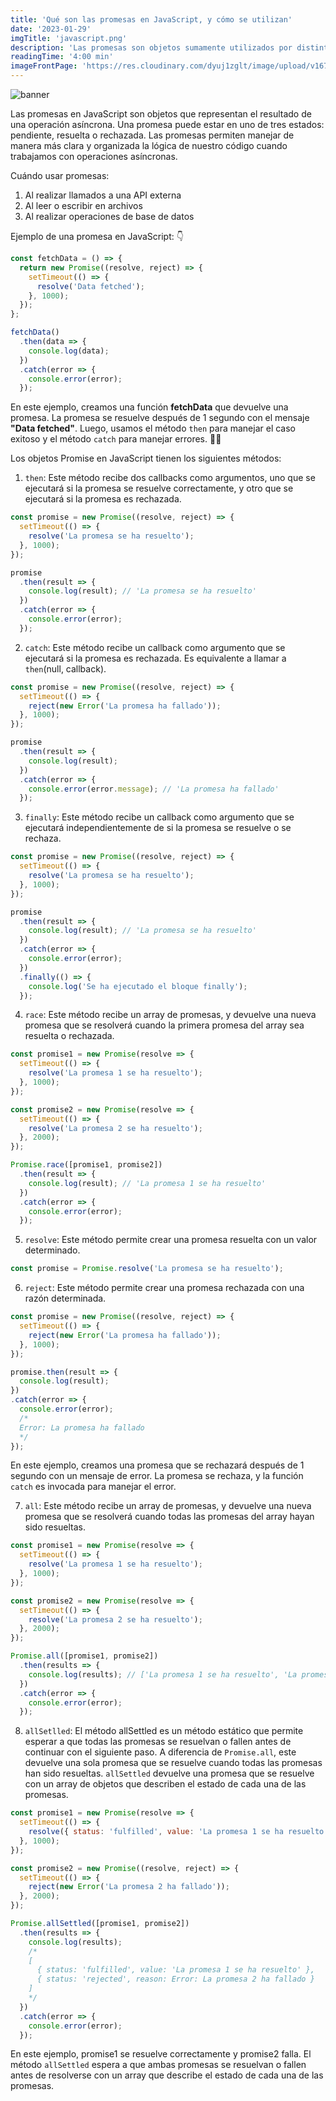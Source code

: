 ```yaml
---
title: 'Qué son las promesas en JavaScript, y cómo se utilizan'
date: '2023-01-29'
imgTitle: 'javascript.png'
description: 'Las promesas son objetos sumamente utilizados por distintas razones, y saber cómo se utilizan es vital. Conoce más a detalle sobre estas en este post. 👀' 
readingTime: '4:00 min'
imageFrontPage: 'https://res.cloudinary.com/dyuj1zglt/image/upload/v1675727361/publicaciones%20del%20blog/mgkjxkdbztzm9gesiqkq.png'
---
```


![banner](https://res.cloudinary.com/dyuj1zglt/image/upload/v1675727361/publicaciones%20del%20blog/mgkjxkdbztzm9gesiqkq.png)

Las promesas en JavaScript son objetos que representan el resultado de una operación asíncrona. Una promesa puede estar en uno de tres estados: pendiente, resuelta o rechazada. Las promesas permiten manejar de manera más clara y organizada la lógica de nuestro código cuando trabajamos con operaciones asíncronas.

Cuándo usar promesas:

1. Al realizar llamados a una API externa
2. Al leer o escribir en archivos
3. Al realizar operaciones de base de datos


Ejemplo de una promesa en JavaScript: 👇

```js
const fetchData = () => {
  return new Promise((resolve, reject) => {
    setTimeout(() => {
      resolve('Data fetched');
    }, 1000);
  });
};

fetchData()
  .then(data => {
    console.log(data);
  })
  .catch(error => {
    console.error(error);
  });
```

En este ejemplo, creamos una función **fetchData** que devuelve una promesa. La promesa se resuelve después de 1 segundo con el mensaje **"Data fetched"**. 
Luego, usamos el método `then` para manejar el caso exitoso y el método `catch` para manejar errores. 👨‍💻

Los objetos Promise en JavaScript tienen los siguientes métodos:

1. `then`: Este método recibe dos callbacks como argumentos, uno que se ejecutará si la promesa se resuelve correctamente, y otro que se ejecutará si la promesa es rechazada.

```js
const promise = new Promise((resolve, reject) => {
  setTimeout(() => {
    resolve('La promesa se ha resuelto');
  }, 1000);
});

promise
  .then(result => {
    console.log(result); // 'La promesa se ha resuelto'
  })
  .catch(error => {
    console.error(error);
  });
```

2. `catch`: Este método recibe un callback como argumento que se ejecutará si la promesa es rechazada. Es equivalente a llamar a `then`(null, callback).

```js
const promise = new Promise((resolve, reject) => {
  setTimeout(() => {
    reject(new Error('La promesa ha fallado'));
  }, 1000);
});

promise
  .then(result => {
    console.log(result);
  })
  .catch(error => {
    console.error(error.message); // 'La promesa ha fallado'
  });
```

3. `finally`: Este método recibe un callback como argumento que se ejecutará independientemente de si la promesa se resuelve o se rechaza.

```js
const promise = new Promise((resolve, reject) => {
  setTimeout(() => {
    resolve('La promesa se ha resuelto');
  }, 1000);
});

promise
  .then(result => {
    console.log(result); // 'La promesa se ha resuelto'
  })
  .catch(error => {
    console.error(error);
  })
  .finally(() => {
    console.log('Se ha ejecutado el bloque finally');
  });
```

4. `race`: Este método recibe un array de promesas, y devuelve una nueva promesa que se resolverá cuando la primera promesa del array sea resuelta o rechazada.

```js
const promise1 = new Promise(resolve => {
  setTimeout(() => {
    resolve('La promesa 1 se ha resuelto');
  }, 1000);
});

const promise2 = new Promise(resolve => {
  setTimeout(() => {
    resolve('La promesa 2 se ha resuelto');
  }, 2000);
});

Promise.race([promise1, promise2])
  .then(result => {
    console.log(result); // 'La promesa 1 se ha resuelto'
  })
  .catch(error => {
    console.error(error);
  });
```

5. `resolve`: Este método permite crear una promesa resuelta con un valor determinado.

```js
const promise = Promise.resolve('La promesa se ha resuelto');
```

6. `reject`: Este método permite crear una promesa rechazada con una razón determinada.

```js
const promise = new Promise((resolve, reject) => {
  setTimeout(() => {
    reject(new Error('La promesa ha fallado'));
  }, 1000);
});

promise.then(result => {
  console.log(result);
})
.catch(error => {
  console.error(error);
  /*
  Error: La promesa ha fallado
  */
});
```
En este ejemplo, creamos una promesa que se rechazará después de 1 segundo con un mensaje de error. La promesa se rechaza, y la función `catch` es invocada para manejar el error.

7. `all`: Este método recibe un array de promesas, y devuelve una nueva promesa que se resolverá cuando todas las promesas del array hayan sido resueltas.

```js
const promise1 = new Promise(resolve => {
  setTimeout(() => {
    resolve('La promesa 1 se ha resuelto');
  }, 1000);
});

const promise2 = new Promise(resolve => {
  setTimeout(() => {
    resolve('La promesa 2 se ha resuelto');
  }, 2000);
});

Promise.all([promise1, promise2])
  .then(results => {
    console.log(results); // ['La promesa 1 se ha resuelto', 'La promesa 2 se ha resuelto']
  })
  .catch(error => {
    console.error(error);
  });
```

8. `allSetlled`: El método allSettled es un método estático que permite esperar a que todas las promesas se resuelvan o fallen antes de continuar con el siguiente paso. 
A diferencia de `Promise.all`, este devuelve una sola promesa que se resuelve cuando todas las promesas han sido resueltas. 
`allSettled` devuelve una promesa que se resuelve con un array de objetos que describen el estado de cada una de las promesas.

```js
const promise1 = new Promise(resolve => {
  setTimeout(() => {
    resolve({ status: 'fulfilled', value: 'La promesa 1 se ha resuelto' });
  }, 1000);
});

const promise2 = new Promise((resolve, reject) => {
  setTimeout(() => {
    reject(new Error('La promesa 2 ha fallado'));
  }, 2000);
});

Promise.allSettled([promise1, promise2])
  .then(results => {
    console.log(results);
    /*
    [
      { status: 'fulfilled', value: 'La promesa 1 se ha resuelto' },
      { status: 'rejected', reason: Error: La promesa 2 ha fallado }
    ]
    */
  })
  .catch(error => {
    console.error(error);
  });
```

En este ejemplo, promise1 se resuelve correctamente y promise2 falla. 
El método `allSettled` espera a que ambas promesas se resuelvan o fallen antes de resolverse con un array que describe el estado de cada una de las promesas.